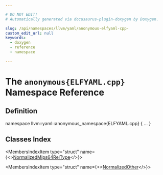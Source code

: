 ```yaml
---

# DO NOT EDIT!
# Automatically generated via docusaurus-plugin-doxygen by Doxygen.

slug: /api/namespaces/llvm/yaml/anonymous-elfyaml-cpp-
custom_edit_url: null
keywords:
  - doxygen
  - reference
  - namespace

---
```





# The `anonymous{ELFYAML.cpp}` Namespace Reference

<DoxygenPage pluginConfig={pluginConfig}>



## Definition

<CodeBlock>namespace llvm::yaml::anonymous&#95;namespace&#123;ELFYAML.cpp&#125; &#123; ... &#125;</CodeBlock>

## Classes Index

<MembersIndex>

<MembersIndexItem
  type="struct"
  name={<><a href="/docs/api/structs/llvm/yaml/anonymous-namespace-elfyaml-cpp-/normalizedmips64reltype">NormalizedMips64RelType</a></>}>
</MembersIndexItem>

<MembersIndexItem
  type="struct"
  name={<><a href="/docs/api/structs/llvm/yaml/anonymous-namespace-elfyaml-cpp-/normalizedother">NormalizedOther</a></>}>
</MembersIndexItem>

</MembersIndex>


</DoxygenPage>
